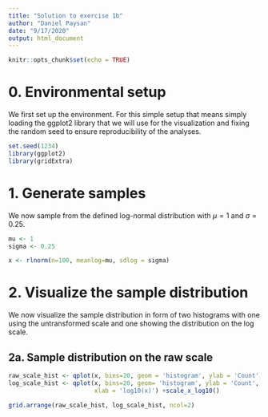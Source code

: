 ```yaml
---
title: "Solution to exercise 1b"
author: "Daniel Paysan"
date: "9/17/2020"
output: html_document
---
```


```r
knitr::opts_chunk$set(echo = TRUE)
```

# 0. Environmental setup

We first set up the environment. For this simple setup that means simply loading the ggplot2 library that we will use for the visualization and fixing the random seed to ensure reproducibility of the analyses.

```r
set.seed(1234)
library(ggplot2)
library(gridExtra)
```

# 1. Generate samples

We now sample from the defined log-normal distribution with $\mu=1$ and $\sigma=0.25$.

```r
mu <- 1
sigma <- 0.25

x <- rlnorm(n=100, meanlog=mu, sdlog = sigma)
```

# 2. Visualize the sample distribution

We now visualize the sample distribution in form of two histograms with one using the untransformed scale and one showing the distribution on the log scale.


## 2a. Sample distribution on the raw scale
```r
raw_scale_hist <- qplot(x, bins=20, geom = 'histogram', ylab = 'Count', main = 'Sample distribution on the raw scale')
log_scale_hist <- qplot(x, bins=20, geom= 'histogram', ylab = 'Count', main='Sample distribution on the log scale', 
                        xlab = 'log10(x)') +scale_x_log10()

grid.arrange(raw_scale_hist, log_scale_hist, ncol=2)
```

